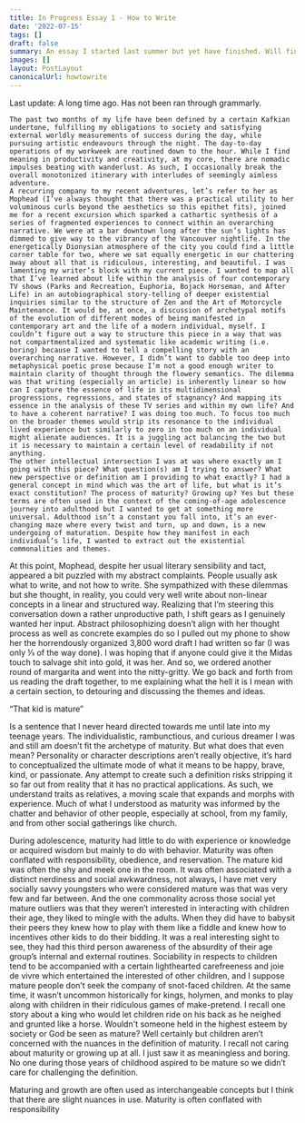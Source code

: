 ```yaml
---
title: In Progress Essay 1 - How to Write
date: '2022-07-15'
tags: []
draft: false
summary: An essay I started last summer but yet have finished. Will finish this summer. Hopefully
images: []
layout: PostLayout
canonicalUrl: howtowrite
---
```


Last update: A long time ago. Has not been ran through grammarly.

    The past two months of my life have been defined by a certain Kafkian undertone, fulfilling my obligations to society and satisfying external worldly measurements of success during the day, while pursuing artistic endeavours through the night. The day-to-day operations of my workweek are routined down to the hour. While I find meaning in productivity and creativity, at my core, there are nomadic impulses beating with wanderlust. As such, I occasionally break the overall monotonized itinerary with interludes of seemingly aimless adventure.
    A recurring company to my recent adventures, let’s refer to her as Mophead (I’ve always thought that there was a practical utility to her voluminous curls beyond the aesthetics so this epithet fits), joined me for a recent excursion which sparked a cathartic synthesis of a series of fragmented experiences to connect within an overarching narrative. We were at a bar downtown long after the sun’s lights has dimmed to give way to the vibrancy of the Vancouver nightlife. In the energetically Dionysian atmosphere of the city you could find a little corner table for two, where we sat equally energetic in our chattering away about all that is ridiculous, interesting, and beautiful. I was lamenting my writer’s block with my current piece. I wanted to map all that I’ve learned about life within the analysis of four contemporary TV shows (Parks and Recreation, Euphoria, Bojack Horseman, and After Life) in an autobiographical story-telling of deeper existential inquiries similar to the structure of Zen and the Art of Motorcycle Maintenance. It would be, at once, a discussion of archetypal motifs of the evolution of different modes of being manifested in contemporary art and the life of a modern individual, myself. I couldn’t figure out a way to structure this piece in a way that was not compartmentalized and systematic like academic writing (i.e. boring) because I wanted to tell a compelling story with an overarching narrative. However, I didn’t want to dabble too deep into metaphysical poetic prose because I’m not a good enough writer to maintain clarity of thought through the flowery semantics. The dilemma was that writing (especially an article) is inherently linear so how can I capture the essence of life in its multidimensional progressions, regressions, and states of stagnancy? And mapping its essence in the analysis of these TV series and within my own life? And to have a coherent narrative? I was doing too much. To focus too much on the broader themes would strip its resonance to the individual lived experience but similarly to zero in too much on an individual might alienate audiences. It is a juggling act balancing the two but it is necessary to maintain a certain level of readability if not anything.
    The other intellectual intersection I was at was where exactly am I going with this piece? What question(s) am I trying to answer? What new perspective or definition am I providing to what exactly? I had a general concept in mind which was the art of life, but what is it’s exact constitution? The process of maturity? Growing up? Yes but these terms are often used in the context of the coming-of-age adolescence journey into adulthood but I wanted to get at something more universal. Adulthood isn’t a constant you fall into, it’s an ever-changing maze where every twist and turn, up and down, is a new undergoing of maturation. Despite how they manifest in each individual’s life, I wanted to extract out the existential commonalities and themes.

At this point, Mophead, despite her usual literary sensibility and tact, appeared a bit puzzled with my abstract complaints. People usually ask what to write, and not how to write. She sympathized with these dilemmas but she thought, in reality, you could very well write about non-linear concepts in a linear and structured way. Realizing that I’m steering this conversation down a rather unproductive path, I shift gears as I genuinely wanted her input. Abstract philosophizing doesn’t align with her thought process as well as concrete examples do so I pulled out my phone to show her the horrendously organized 3,800 word draft I had written so far (I was only ⅓ of the way done). I was hoping that if anyone could give it the Midas touch to salvage shit into gold, it was her.
And so, we ordered another round of margarita and went into the nitty-gritty. We go back and forth from us reading the draft together, to me explaining what the hell it is I mean with a certain section, to detouring and discussing the themes and ideas.

“That kid is mature”

Is a sentence that I never heard directed towards me until late into my teenage years. The individualistic, rambunctious, and curious dreamer I was and still am doesn’t fit the archetype of maturity. But what does that even mean? Personality or character descriptions aren’t really objective, it’s hard to conceptualized the ultimate mode of what it means to be happy, brave, kind, or passionate. Any attempt to create such a definition risks stripping it so far out from reality that it has no practical applications. As such, we understand traits as relatives, a moving scale that expands and morphs with experience. Much of what I understood as maturity was informed by the chatter and behavior of other people, especially at school, from my family, and from other social gatherings like church.

During adolescence, maturity had little to do with experience or knowledge or acquired wisdom but mainly to do with behavior. Maturity was often conflated with responsibility, obedience, and reservation. The mature kid was often the shy and meek one in the room. It was often associated with a distinct nerdiness and social awkwardness, not always, I have met very socially savvy youngsters who were considered mature was that was very few and far between. And the one commonality across those social yet mature outliers was that they weren’t interested in interacting with children their age, they liked to mingle with the adults. When they did have to babysit their peers they knew how to play with them like a fiddle and knew how to incentives other kids to do their bidding. It was a real interesting sight to see, they had this third person awareness of the absurdity of their age group’s internal and external routines. Sociability in respects to children tend to be accompanied with a certain lighthearted carefreeness and joie de vivre which entertained the interested of other children, and I suppose mature people don’t seek the company of snot-faced children. At the same time, it wasn’t uncommon historically for kings, holymen, and monks to play along with children in their ridiculous games of make-pretend. I recall one story about a king who would let children ride on his back as he neighed and grunted like a horse. Wouldn't someone held in the highest esteem by society or God be seen as mature? Well certainly but children aren’t concerned with the nuances in the definition of maturity. I recall not caring about maturity or growing up at all. I just saw it as meaningless and boring. No one during those years of childhood aspired to be mature so we didn’t care for challenging the definition.

Maturing and growth are often used as interchangeable concepts but I think that there are slight nuances in use.
Maturity is often conflated with responsibility
